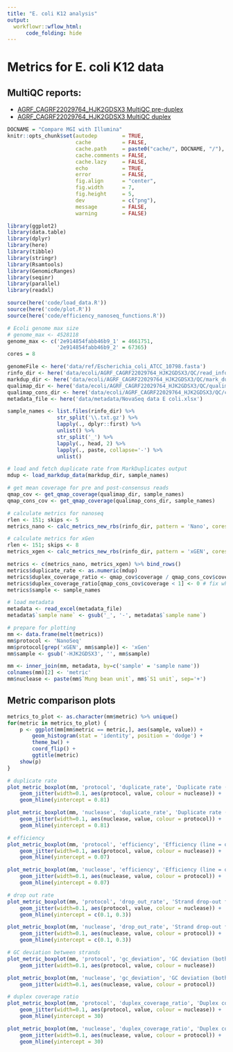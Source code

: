 ```yaml
---
title: "E. coli K12 analysis"
output:
  workflowr::wflow_html:
      code_folding: hide
---
```


# Metrics for E. coli K12 data

## MultiQC reports:
* [AGRF_CAGRF22029764_HJK2GDSX3 MultiQC pre-duplex](AGRF_CAGRF22029764_HJK2GDSX3_multiqc/multiqc_report.html)
* [AGRF_CAGRF22029764_HJK2GDSX3 MultiQC duplex](AGRF_CAGRF22029764_HJK2GDSX3_multiqc/multiqc_report_consensus.html)

```r
DOCNAME = "Compare MGI with Illumina"
knitr::opts_chunk$set(autodep        = TRUE,
                      cache          = FALSE,
                      cache.path     = paste0("cache/", DOCNAME, "/"),
                      cache.comments = FALSE,
                      cache.lazy     = FALSE,
                      echo           = TRUE,
                      error          = FALSE,
                      fig.align      = "center",
                      fig.width      = 7,
                      fig.height     = 5,
                      dev            = c("png"),
                      message        = FALSE,
                      warning        = FALSE)
```


```r
library(ggplot2)
library(data.table)
library(dplyr)
library(here)
library(tibble)
library(stringr)
library(Rsamtools)
library(GenomicRanges)
library(seqinr)
library(parallel)
library(readxl)
```


```r
source(here('code/load_data.R'))
source(here('code/plot.R'))
source(here('code/efficiency_nanoseq_functions.R'))
```


```r
# Ecoli genome max size
# genome_max <- 4528118
genome_max <- c('2e914854fabb46b9_1' = 4661751,
                '2e914854fabb46b9_2' = 67365)
cores = 8
```


```r
genomeFile <- here('data/ref/Escherichia_coli_ATCC_10798.fasta')
rinfo_dir <- here('data/ecoli/AGRF_CAGRF22029764_HJK2GDSX3/QC/read_info')
markdup_dir <- here('data/ecoli/AGRF_CAGRF22029764_HJK2GDSX3/QC/mark_duplicates')
qualimap_dir <- here('data/ecoli/AGRF_CAGRF22029764_HJK2GDSX3/QC/qualimap')
qualimap_cons_dir <- here('data/ecoli/AGRF_CAGRF22029764_HJK2GDSX3/QC/consensus/qualimap')
metadata_file <- here('data/metadata/NovaSeq data E coli.xlsx')
```


```r
sample_names <- list.files(rinfo_dir) %>%
                str_split('\\.txt.gz') %>%
                lapply(., dplyr::first) %>%
                unlist() %>%
                str_split('_') %>%
                lapply(., head, 2) %>%
                lapply(., paste, collapse='-') %>%
                unlist()

# load and fetch duplicate rate from MarkDuplicates output
mdup <- load_markdup_data(markdup_dir, sample_names)

# get mean coverage for pre and post-consensus reads
qmap_cov <- get_qmap_coverage(qualimap_dir, sample_names)
qmap_cons_cov <- get_qmap_coverage(qualimap_cons_dir, sample_names)

# calculate metrics for nanoseq
rlen <- 151; skips <- 5
metrics_nano <- calc_metrics_new_rbs(rinfo_dir, pattern = 'Nano', cores = cores)

# calculate metrics for xGen
rlen <- 151; skips <- 8
metrics_xgen <- calc_metrics_new_rbs(rinfo_dir, pattern = 'xGEN', cores = cores)

metrics <- c(metrics_nano, metrics_xgen) %>% bind_rows()
metrics$duplicate_rate <- as.numeric(mdup)
metrics$duplex_coverage_ratio <- qmap_cov$coverage / qmap_cons_cov$coverage
metrics$duplex_coverage_ratio[qmap_cons_cov$coverage < 1] <- 0 # fix when < 1 duplex cov
metrics$sample <- sample_names

# load metadata
metadata <- read_excel(metadata_file)
metadata$`sample name` <- gsub('_', '-', metadata$`sample name`)

# prepare for plotting
mm <- data.frame(melt(metrics))
mm$protocol <- 'NanoSeq'
mm$protocol[grep('xGEN', mm$sample)] <- 'xGen'
mm$sample <- gsub('-HJK2GDSX3', '', mm$sample)

mm <- inner_join(mm, metadata, by=c('sample' = 'sample name'))
colnames(mm)[2] <- 'metric'
mm$nuclease <- paste(mm$`Mung bean unit`, mm$`S1 unit`, sep='+')
```

## Metric comparison plots

```r
metrics_to_plot <- as.character(mm$metric) %>% unique()
for(metric in metrics_to_plot) {
    p <- ggplot(mm[mm$metric == metric,], aes(sample, value)) +
        geom_histogram(stat = 'identity', position = 'dodge') +
        theme_bw() +
        coord_flip() +
        ggtitle(metric)
    show(p)
}
```


```r
# duplicate rate
plot_metric_boxplot(mm, 'protocol', 'duplicate_rate', 'Duplicate rate (line = optimal)') +
    geom_jitter(width=0.1, aes(protocol, value, colour = nuclease)) +
    geom_hline(yintercept = 0.81)

plot_metric_boxplot(mm, 'nuclease', 'duplicate_rate', 'Duplicate rate (line = optimal)') +
    geom_jitter(width=0.1, aes(nuclease, value, colour = protocol)) +
    geom_hline(yintercept = 0.81)

# efficiency
plot_metric_boxplot(mm, 'protocol', 'efficiency', 'Efficiency (line = optimal)') +
    geom_jitter(width=0.1, aes(protocol, value, colour = nuclease)) +
    geom_hline(yintercept = 0.07) 

plot_metric_boxplot(mm, 'nuclease', 'efficiency', 'Efficiency (line = optimal)') +
    geom_jitter(width=0.1, aes(nuclease, value, colour = protocol)) +
    geom_hline(yintercept = 0.07) 

# drop out rate
plot_metric_boxplot(mm, 'protocol', 'drop_out_rate', 'Strand drop-out fraction (lines = optimal range)') +
    geom_jitter(width=0.1, aes(protocol, value, colour = nuclease)) +
    geom_hline(yintercept = c(0.1, 0.3))

plot_metric_boxplot(mm, 'nuclease', 'drop_out_rate', 'Strand drop-out fraction (lines = optimal range)') +
    geom_jitter(width=0.1, aes(nuclease, value, colour = protocol)) +
    geom_hline(yintercept = c(0.1, 0.3))

# GC deviation between strands
plot_metric_boxplot(mm, 'protocol', 'gc_deviation', 'GC deviation (both strands vs. one)') +
    geom_jitter(width=0.1, aes(protocol, value, colour = nuclease))

plot_metric_boxplot(mm, 'nuclease', 'gc_deviation', 'GC deviation (both strands vs. one)') +
    geom_jitter(width=0.1, aes(nuclease, value, colour = protocol))

# duplex coverage ratio
plot_metric_boxplot(mm, 'protocol', 'duplex_coverage_ratio', 'Duplex coverage ratio (total cov / duplex cov)') +
    geom_jitter(width=0.1, aes(protocol, value, colour = nuclease)) +
    geom_hline(yintercept = 30)

plot_metric_boxplot(mm, 'nuclease', 'duplex_coverage_ratio', 'Duplex coverage ratio (total cov / duplex cov)') +
    geom_jitter(width=0.1, aes(nuclease, value, colour = protocol)) +
    geom_hline(yintercept = 30)
```

